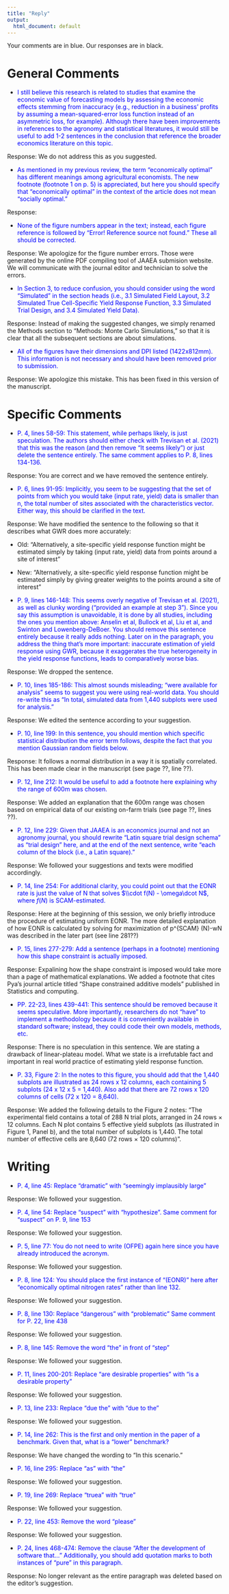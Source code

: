 ```yaml
---
title: "Reply"
output: 
  html_document: default
---
```


Your comments are in blue.  Our responses are in black.

# General Comments

+ <span style = "color: blue;">I still believe this research is related to studies that examine the economic value of forecasting models by assessing the economic effects stemming from inaccuracy (e.g., reduction in a business’ profits by assuming a mean-squared-error loss function instead of an asymmetric loss, for example). Although there have been improvements in references to the agronomy and statistical literatures, it would still be useful to add 1-2 sentences in the conclusion that reference the broader economics literature on this topic. </span> 

Response: We do not address this as you suggested.

+ <span style = "color: blue;"> As mentioned in my previous review, the term "economically optimal" has different meanings among agricultural economists. The new footnote (footnote 1 on p. 5) is appreciated, but here you should specify that "economically optimal" in the context of the article does not mean "socially optimal."</span> 

Response:

+ <span style = "color: blue;"> None of the figure numbers appear in the text; instead, each figure reference is followed by "Error! Reference source not found." These all should be corrected. </span>

Response: We apologize for the figure number errors. Those were generated by the online PDF compiling tool of JAAEA submision website. We will communicate with the journal editor and technician to solve the errors.


+ <span style = "color: blue;"> In Section 3, to reduce confusion, you should consider using the word "Simulated" in the section heads (i.e., 3.1 Simulated Field Layout, 3.2 Simulated True Cell-Specific Yield Response Function, 3.3 Simulated Trial Design, and 3.4 Simulated Yield Data). </span> 

Response: Instead of making the suggested changes, we simply renamed the Methods section to "Methods: Monte Carlo Simulations," so that it is clear that all the subsequent sections are about simulations.

+ <span style = "color: blue;"> All of the figures have their dimensions and DPI listed (1422x812mm). This information is not necessary and should have been removed prior to submission. </span> 

Response: We apologize this mistake. This has been fixed in this version of the manuscript.

# Specific Comments

+ <span style = "color: blue;"> P. 4, lines 58-59: This statement, while perhaps likely, is just speculation. The authors should either check with Trevisan et al. (2021) that this was the reason (and then remove "It seems likely") or just delete the sentence entirely. The same comment applies to P. 8, lines 134-136. </span> 

Response: You are correct and we have removed the sentence entirely.

+ <span style = "color: blue;">P. 6, lines 91-95: Implicitly, you seem to be suggesting that the set of points from which you would take (input rate, yield) data is smaller than n, the total number of sites associated with the characteristics vector. Either way, this should be clarified in the text.</span> 

Response: We have modified the sentence to the following so that it describes what GWR does more accurately:

  - Old: "Alternatively, a site-specific yield response function might be estimated simply by taking (input rate, yield) data from points around a site of interest"
  - New: "Alternatively, a site-specific yield response function might be estimated simply by giving greater weights to the points around a site of interest"

+ <span style = "color: blue;"> P. 9, lines 146-148: This seems overly negative of Trevisan et al. (2021), as well as clunky wording ("provided an example at step 3"). Since you say this assumption is unavoidable, it is done by all studies, including the ones you mention above: Anselin et al, Bullock et al, Liu et al, and Swinton and Lowenberg-DeBoer. You should remove this sentence entirely because it really adds nothing. Later on in the paragraph, you address the thing that's more important: inaccurate estimation of yield response using GWR, because it exaggerates the true heterogeneity in the yield response functions, leads to comparatively worse bias. </span>

Response: We dropped the sentence.

+ <span style = "color: blue;"> P. 10, lines 185-186: This almost sounds misleading; "were available for analysis" seems to suggest you were using real-world data. You should re-write this as "In total, simulated data from 1,440 subplots were used for analysis." </span>

Response: We edited the sentence according to your suggestion.

+ <span style = "color: blue;"> P. 10, line 199: In this sentence, you should mention which specific statistical distribution the error term follows, despite the fact that you mention Gaussian random fields below. </span> 

Response: It follows a normal distribution in a way it is spatially correlated. This has been made clear in the manuscript (see page ??, line ??). 

+ <span style = "color: blue;">P. 12, line 212: It would be useful to add a footnote here explaining why the range of 600m was chosen.</span> 

Response: We added an explanation that the 600m range was chosen based on empirical data of our existing on-farm trials (see page ??, lines ??).

+ <span style = "color: blue;">P. 12, line 229: Given that JAAEA is an economics journal and not an agronomy journal, you should rewrite "Latin square trial design schema" as "trial design" here, and at the end of the next sentence, write "each column of the block (i.e., a Latin square)." </span> 

Response: We followed your suggestions and texts were modified accordingly.

+ <span style = "color: blue;">P. 14, line 254: For additional clarity, you could point out that the EONR rate is just the value of N that solves $\\cdot f(N) - \omega\dcot N$, where $f(N)$ is SCAM-estimated. </span>

Response: Here at the beginning of this session, we only briefly introduce the procedure of estimating uniform EONR. The more detailed explanation of how EONR is calculated by solving for maximization of p\cdot \hat{f}^{SCAM} (N)-w\cdot N was described in the later part (see line 281??) 

+ <span style = "color: blue;"> P. 15, lines 277-279: Add a sentence (perhaps in a footnote) mentioning how this shape constraint is actually imposed. </span> 

Response: Expalining how the shape constraint is imposed would take more than a page of mathematical explanations. We added a footnote that  cites Pya's journal article titled "Shape constrained additive models" published in Statistics and computing.

+ <span style = "color: blue;">PP. 22-23, lines 439-441: This sentence should be removed because it seems speculative. More importantly, researchers do not "have" to implement a methodology because it is conveniently available in standard software; instead, they could code their own models, methods, etc.  </span> 

Response: There is no speculation in this sentence. We are stating a drawback of linear-plateau model. What we state is a irrefutable fact and important in real world practice of estimating yield response function.

+ <span style = "color: blue;">P. 33, Figure 2: In the notes to this figure, you should add that the 1,440 subplots are illustrated as 24 rows x 12 columns, each containing 5 subplots (24 x 12 x 5 = 1,440). Also add that there are 72 rows x 120 columns of cells (72 x 120 = 8,640).  </span> 

Response: We added the following details to the Figure 2 notes: "The experimental field contains a total of 288 N trial plots, arranged in 24 rows $\times$ 12 columns. Each N plot contains 5 effective yield subplots (as illustrated in Figure 1, Panel b), and the total number of subplots is 1,440. The total number of effective cells are 8,640 (72 rows $\times$ 120 columns)".

# Writing

+ <span style = "color: blue;">P. 4, line 45: Replace "dramatic" with "seemingly implausibly large"</span> 

Response: We followed your suggestion.

+ <span style = "color: blue;">P. 4, line 54: Replace "suspect" with "hypothesize". Same comment for "suspect" on P. 9, line 153</span>

Response: We followed your suggestion.

+ <span style = "color: blue;">P. 5, line 77: You do not need to write (OFPE) again here since you have already introduced
the acronym.</span>

Response: We followed your suggestion.

+ <span style = "color: blue;">P. 8, line 124: You should place the first instance of "(EONR)" here after "economically
optimal nitrogen rates" rather than line 132.</span>

Response: We followed your suggestion.

+ <span style = "color: blue;">P. 8, line 130: Replace "dangerous" with "problematic" Same comment for P. 22, line 438 </span>

Response: We followed your suggestion.

+ <span style = "color: blue;">P. 8, line 145: Remove the word "the" in front of "step"</span>

Response: We followed your suggestion.

+ <span style = "color: blue;">P. 11, lines 200-201: Replace "are desirable properties" with "is a desirable property" </span>

Response: We followed your suggestion.

+ <span style = "color: blue;">P. 13, line 233: Replace "due the" with "due to the"</span>

Response: We followed your suggestion.

+ <span style = "color: blue;">P. 14, line 262: This is the first and only mention in the paper of a benchmark. Given that, what is a "lower" benchmark?</span>

Response: We have changed the wording to "In this scenario."

+ <span style = "color: blue;">P. 16, line 295: Replace "as" with "the"</span>

Response: We followed your suggestion.

+ <span style = "color: blue;">P. 19, line 269: Replace "truea" with "true"</span>

Response: We followed your suggestion.

+ <span style = "color: blue;">P. 22, line 453: Remove the word "please"</span>

Response: We followed your suggestion.

+ <span style = "color: blue;">P. 24, lines 468-474: Remove the clause "After the development of software that..." Additionally, you should add quotation marks to both instances of "pure" in this paragraph.</span>

Response: No longer relevant as the entire paragraph was deleted based on the editor's suggestion.



